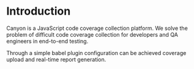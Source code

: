 # Introduction

Canyon is a JavaScript code coverage collection platform. We solve the problem of difficult code coverage collection for developers and QA engineers in end-to-end testing.

Through a simple babel plugin configuration can be achieved coverage upload and real-time report generation.
